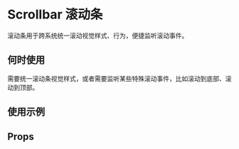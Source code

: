 # Scrollbar 滚动条

滚动条用于跨系统统一滚动视觉样式、行为，便捷监听滚动事件。

## 何时使用

需要统一滚动条视觉样式，或者需要监听某些特殊滚动事件，比如滚动到底部、滚动到顶部。

## 使用示例

<!-- Inject Stories -->

## Props

<!-- Inject Props -->
